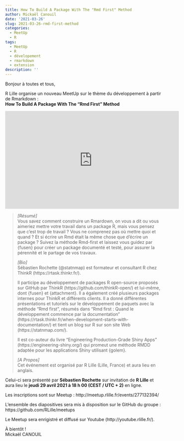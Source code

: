```yaml
---
title: How To Build A Package With The "Rmd First" Method
author: Mickaël Canouil
date: '2021-03-26'
slug: 2021-03-26-rmd-first-method
categories:
  - MeetUp
  - R
tags:
  - MeetUp
  - R
  - dévelopement
  - rmarkdown
  - extension
description: ''
---
```


Bonjour à toutes et tous,
 
R Lille  organise un nouveau MeetUp sur le thème du développement à partir de Rmarkdown :  
**How To Build A Package With The "Rmd First" Method**

<center>
<iframe width="560" height="315" src="https://www.youtube.com/embed/febuOcS70t4" title="YouTube video player" frameborder="0" allow="accelerometer; autoplay; clipboard-write; encrypted-media; gyroscope; picture-in-picture" allowfullscreen></iframe>
</center>

> _[Résumé]_  
> Vous savez comment construire un Rmardown, on vous a dit ou vous aimeriez mettre votre travail dans un package R, mais vous pensez que c’est trop de travail ? Vous ne comprenez pas où mettre quoi et quand ? Et si écrire un Rmd était la même chose que d’écrire un package ? Suivez la méthode Rmd-first et laissez vous guidez par {fusen} pour créer un package documenté et testé, pour assurer la pérennité et le partage de vos travaux.
> 
> _[Bio]_  
> Sébastien Rochette (@statnmap) est formateur et consultant R chez ThinkR (https://rtask.thinkr.fr/).
> 
> Il participe au développement de packages R open-source proposés sur GitHub par ThinkR (https://github.com/thinkR-open/) et lui-même, dont {fusen} et {attachment}. Il a également créé plusieurs packages internes pour ThinkR et différents clients. Il a donné différentes présentations et tutoriels sur le développement de paquets avec la méthode "Rmd first", résumés dans "Rmd first : Quand le développement commence par la documentation" (https://rtask.thinkr.fr/when-development-starts-with-documentation/) et tient un blog sur R sur son site Web (https://statnmap.com/).
> 
> Il est co-auteur du livre "Engineering Production-Grade Shiny Apps" (https://engineering-shiny.org/) qui promeut une méthode RMDD adaptée pour les applications Shiny utilisant {golem}.
> 
> _[A Propos]_  
> Cet événement est organisé par R Lille (Lille, France) et aura lieu en anglais.

Celui-ci sera présenté par **Sébastien Rochette** sur invitation de __R Lille__ et aura lieu le **jeudi 29 avril 2021 à 18 h 00 (CEST / UTC + 2)** en ligne.

Les inscriptions sont sur Meetup : http://meetup.rlille.fr/events/277132394/

L'ensemble des diapositives sera mis à disposition sur le GitHub du groupe : https://github.com/RLille/meetups

Le Meetup sera enrigistré et diffusé sur Youtube (http://youtube.rlille.fr/).

À bientôt !  
Mickaël CANOUIL